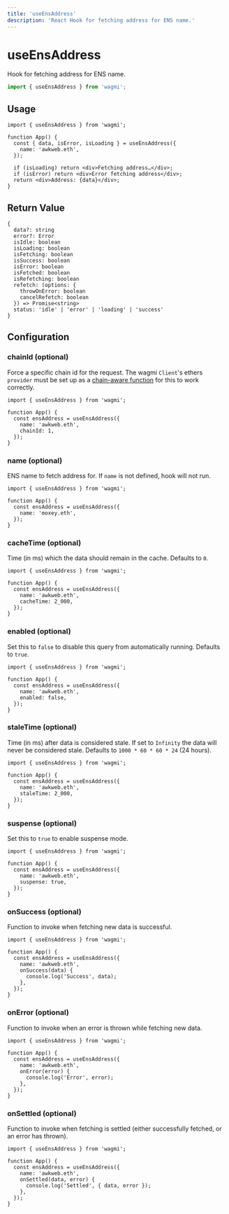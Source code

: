 ```yaml
---
title: 'useEnsAddress'
description: 'React Hook for fetching address for ENS name.'
---
```


# useEnsAddress

Hook for fetching address for ENS name.

```ts
import { useEnsAddress } from 'wagmi';
```

## Usage

```tsx
import { useEnsAddress } from 'wagmi';

function App() {
  const { data, isError, isLoading } = useEnsAddress({
    name: 'awkweb.eth',
  });

  if (isLoading) return <div>Fetching address…</div>;
  if (isError) return <div>Error fetching address</div>;
  return <div>Address: {data}</div>;
}
```

## Return Value

```tsx
{
  data?: string
  error?: Error
  isIdle: boolean
  isLoading: boolean
  isFetching: boolean
  isSuccess: boolean
  isError: boolean
  isFetched: boolean
  isRefetching: boolean
  refetch: (options: {
    throwOnError: boolean
    cancelRefetch: boolean
  }) => Promise<string>
  status: 'idle' | 'error' | 'loading' | 'success'
}
```

## Configuration

### chainId (optional)

Force a specific chain id for the request. The wagmi `Client`'s ethers `provider` must be set up as a [chain-aware function](/docs/client#provider-optional) for this to work correctly.

```tsx {6}
import { useEnsAddress } from 'wagmi';

function App() {
  const ensAddress = useEnsAddress({
    name: 'awkweb.eth',
    chainId: 1,
  });
}
```

### name (optional)

ENS name to fetch address for. If `name` is not defined, hook will not run.

```tsx {5}
import { useEnsAddress } from 'wagmi';

function App() {
  const ensAddress = useEnsAddress({
    name: 'moxey.eth',
  });
}
```

### cacheTime (optional)

Time (in ms) which the data should remain in the cache. Defaults to `0`.

```tsx {6}
import { useEnsAddress } from 'wagmi';

function App() {
  const ensAddress = useEnsAddress({
    name: 'awkweb.eth',
    cacheTime: 2_000,
  });
}
```

### enabled (optional)

Set this to `false` to disable this query from automatically running. Defaults to `true`.

```tsx {6}
import { useEnsAddress } from 'wagmi';

function App() {
  const ensAddress = useEnsAddress({
    name: 'awkweb.eth',
    enabled: false,
  });
}
```

### staleTime (optional)

Time (in ms) after data is considered stale. If set to `Infinity` the data will never be considered stale. Defaults to `1000 * 60 * 60 * 24` (24 hours).

```tsx {6}
import { useEnsAddress } from 'wagmi';

function App() {
  const ensAddress = useEnsAddress({
    name: 'awkweb.eth',
    staleTime: 2_000,
  });
}
```

### suspense (optional)

Set this to `true` to enable suspense mode.

```tsx {6}
import { useEnsAddress } from 'wagmi';

function App() {
  const ensAddress = useEnsAddress({
    name: 'awkweb.eth',
    suspense: true,
  });
}
```

### onSuccess (optional)

Function to invoke when fetching new data is successful.

```tsx {6-8}
import { useEnsAddress } from 'wagmi';

function App() {
  const ensAddress = useEnsAddress({
    name: 'awkweb.eth',
    onSuccess(data) {
      console.log('Success', data);
    },
  });
}
```

### onError (optional)

Function to invoke when an error is thrown while fetching new data.

```tsx {6-8}
import { useEnsAddress } from 'wagmi';

function App() {
  const ensAddress = useEnsAddress({
    name: 'awkweb.eth',
    onError(error) {
      console.log('Error', error);
    },
  });
}
```

### onSettled (optional)

Function to invoke when fetching is settled (either successfully fetched, or an error has thrown).

```tsx {6-8}
import { useEnsAddress } from 'wagmi';

function App() {
  const ensAddress = useEnsAddress({
    name: 'awkweb.eth',
    onSettled(data, error) {
      console.log('Settled', { data, error });
    },
  });
}
```
